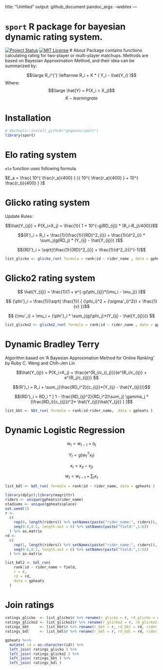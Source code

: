 <!-- rmarkdown v1 -->
---
title: "Untitled"
output: github_document
  pandoc_args: --webtex
---

<head>
 <script type="text/javascript" src="http://cdn.mathjax.org/mathjax/latest/MathJax.js?config=default"></script>
</head>

# `sport` R package for bayesian dynamic rating system.
[![Project Status](http://www.repostatus.org/badges/latest/active.svg)](http://www.repostatus.org/#active)
[![MIT License](https://badges.frapsoft.com/os/mit/mit.svg)](https://opensource.org/licenses/mit-license.php)
# About
Package contains functions calculating rating for two-player or multi-player matchups. Methods are based on Bayesian Approximation Method, and their idea can be summarized by:

$$\large R_i^{'} \leftarrow R_i + K * ( Y_i - \hat{Y_i}  )$$
Where: 
    $$\large \hat{Y} = P(X_i > X_j)$$ 
    $$K - learning rate$$

# Installation
```r
# devtools::install_github("gogonzo/sport")
library(sport)
```


# Elo rating system
`elo` function uses following formula.

$E_a = \frac{ 10^{ \frac{r_a}{400} } }{ 10^{ \frac{r_a}{400} } + 10^{ \frac{r_b}{400} } }$

# Glicko rating system
Update Rules:

$$\hat{Y_{ij}} = P(X_i>X_j) = \frac{1}{ 1 + 10^{-g(RD_{ij}) * (R_i-R_j)/400}}$$

$${R'}_i = R_i +  \frac{1}{\frac{1}{{RD}^2_{i}} + \frac{1}{d^2_i}} * \sum_j{g(RD_j) * (Y_{ij} - \hat{Y_{ij}})  }$$

$${RD'}_i = \sqrt{(\frac{1}{{RD}^2_{i}} + \frac{1}{d^2_i}})^{-1}$$


```r
list_glicko <- glicko_run( formula = rank|id ~ rider_name , data = gpheats)
```

# Glicko2 rating system

$$ \hat{Y_{ij}} = \frac{1}{1 + e^{-g(\phi_{ij})*(\mu_i  - \mu_j)} }$$

$$ {\phi'}_i = \frac{1}{\sqrt{ \frac{1}{ { {\phi_i}^2 + {\sigma'_i}^2}} + \frac{1}{v}  }}$$

$$ {\mu'_i} = \mu_i + {\phi'}_i * \sum_j{g(\phi_j)*(Y_{ij} - \hat{Y_{ij}})} $$

```r
list_glicko2 <- glicko2_run( formula = rank|id ~ rider_name , data = gpheats)
```


# Dynamic Bradley Terry
Algorithm based on 'A Bayesian Approximation Method for Online Ranking' by Ruby C. Weng and Chih-Jen Lin

$$\hat{Y_{ij}} = P(X_i>X_j) = \frac{e^{R_i/c_{i_j}}}{e^{R_i/c_{ij}} + e^{R_j/c_{ij}}} $$

$${R'}_i = R_i + \sum_j{\frac{RD_i^2}{c_{ij}}*(Y_{ij} - \hat{Y_{ij}})}$$

$${RD'}_i = RD_i * [ 1 - \frac{RD_{ij}^2}{RD_i^2}\sum_j{ \gamma_j * (\frac{RD_i}{c_{ij}})^2* \hat{Y_{ij}}\hat{Y_{ji}}   } ]$$

```r
list_bbt <- bbt_run( formula = rank|id~rider_name,  data = gpheats )
```


# Dynamic Logistic Regression

$$w_t = {w_{t-1}} + \eta_t$$

$$Y_t = g(w_t^Tx_t)$$

$$x_t = x_{it} - x_{jt}$$

$$w_t = w_{t-1} + {\sum{_t}} x_t$$


```r
list_bdl <- bdl_run( formula = rank|id ~ rider_name, data = gpheats )
```


```r
library(dplyr);library(magrittr)
riders <- unique(gpheats$rider_name)
stadiums <- unique(gpheats$place)
set.seed(1)
r <- 
  c(
    rep(0, length(riders)) %>% setNames(paste("rider_name:", riders)),
    seq(0.6,0.1, length.out = 6) %>% setNames(paste("field:",1:6))
  ) %>% as.matrix
rd <- 
  c(
    rep(1, length(riders)) %>% setNames(paste("rider_name:", riders)),
    seq(0.6,0.1, length.out = 6) %>% setNames(paste("field:",1:6))
  ) %>% as.matrix

list_bdl2 <- bdl_run(
    rank|id ~ rider_name + field,
    r = r,
    rd = rd, 
    data = gpheats
  )
```


# Join ratings
```r
ratings_glicko  <- list_glicko$r %>% rename(r_glicko = r, rd_glicko = rd, rider_name = names )
ratings_glicko2 <- list_glicko2$r %>% rename(r_glicko2 = r, rd_glicko2 = rd, rider_name = names )
ratings_bbt     <- list_bbt$r %>% rename(r_bbt = r, rd_bbt = rd, rider_name = names )
ratings_bdl     <- list_bdl$r %>% rename(r_bdl = r, rd_bdl = rd, rider_name = names )

gpheats %<>%
  mutate( id = as.character(id)) %>%
  left_join( ratings_glicko ) %>%
  left_join( ratings_glicko2 ) %>%
  left_join( ratings_bbt ) %>%
  left_join( ratings_bdl )

```


